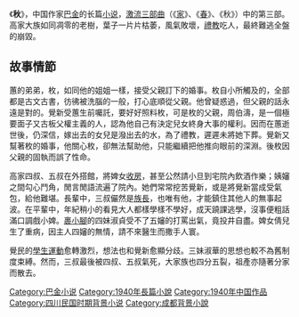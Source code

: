 {{multiple issues|
{{in-universe|time=2014-02-07T08:09:51+00:00}}
{{inappropriate tone|time=2014-02-07T08:09:51+00:00}}
{{unreferenced|time=2014-02-07T08:09:51+00:00}}
}}
《'''秋'''》，中国作家[[巴金|巴金]]的长篇[[小说|小说]]，[[家春秋|激流三部曲]]（《[[家_(小說)|家]]》、《[[春_(小說)|春]]》、《秋》）中的第三部。高家大族如同凋零的老樹，葉子一片片枯萎，風氣敗壞，[[禮教|禮教]]吃人，最終難逃全盤的崩毀。

==故事情節==
蕙的弟弟，枚，如同他的姐姐一樣，接受父親訂下的婚事。枚自小所觸及的，全部都是古文古書，彷彿被洗腦的一般，打心底順從父親。他曾疑惑過，但父親的話永遠是對的。覺新受蕙生前囑託，要好好照料枚，可是枚的父親，周伯濤，是一個極要面子又古板父權主義的人，認為他自己有決定兒女終身大事的權利。因而在蕙逝世後，仍深信，嫁出去的女兒是潑出去的水，為了禮教，遲遲未將她下葬。覺新又幫著枚的婚事，他關心枚，卻無法幫助他，只能繼續把他推向眼前的深淵。後枚因父親的固執而誤了性命。

高家四叔、五叔在外搭館，將婢女[[收房|收房]]，甚至公然請小旦到宅院內飲酒作樂；姨嬸之間勾心鬥角，閒言閒語流遍了院內。她們常常挖苦覺新，或是將覺新當成受氣包，給他難堪。長輩中，三叔儼然是[[族長|族長]]，也唯有他，才能鎮住其他人的無事起波。在平輩中，年紀稍小的看見大人都樣學樣不學好，成天蹺課逃學，沒事便粗話滿口調戲小婢。[[裹脚|裹小腳]]的四妹淑貞受不了五嬸的打罵出氣，竟投井自盡。婢女倩兒生了重病，因主人四嬸的無情，請不來醫生而撒手人寰。

覺民的[[學生運動|學生運動]]愈轉激烈，想法也和覺新愈顯分歧。三妹淑華的思想也較不為舊制度束縛。然而，三叔最後被四叔、五叔氣死，大家族也四分五裂，祖產亦隨著分家而散去。

[[Category:巴金小说|Category:巴金小说]]
[[Category:1940年長篇小說|Category:1940年長篇小說]]
[[Category:1940年中国作品|Category:1940年中国作品]]
[[Category:四川民国时期背景小说|Category:四川民国时期背景小说]]
[[Category:成都背景小說|Category:成都背景小說]]